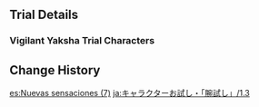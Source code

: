 {{Event
|name              = Test Run - Xiao, Diona, Beidou, Xinyan
|image             = Test Run - Character Trial Event Xiao-Diona-Beidou-Xinyan.png
|type              = In-Game
|group             = Test Run
|time_known        = yes
|time_start        = 2021-02-03 11:00:00
|time_start_offset = GMT+8
|time_end          = 2021-02-17 15:59:59
}}

{{Test Run
|character_5_1 = Xiao
|rewards_5_1   = Primogem*20
|party_5_1     = Barbara
|character_4_1 = Diona
|rewards_4_1   = Adventurer's Experience*6
|party_4_1     = Kaeya,Lisa
|character_4_2 = Beidou
|rewards_4_2   = Mystic Enhancement Ore*3
|party_4_2     = Kaeya
|character_4_3 = Xinyan
|rewards_4_3   = Mora*15,000
|party_4_3     = Kaeya,Lisa
|wish          = Invitation to Mundane Life/2021-02-03
}}

==Trial Details==
===Vigilant Yaksha Trial Characters===
{{Trial Character/Event/Header}}
{{Trial Character/Event
|character_name         = Xiao
|character_level        = 80
|constellation          = 0
|weapon_name            = Primordial Jade Winged-Spear
|weapon_level           = 80
|refinement             = 1
|artifact_flower        = Gladiator's Nostalgia
|artifact_feather       = Gladiator's Destiny
|artifact_sands         = Viridescent Venerer's Determination
|artifact_goblet        = Viridescent Venerer's Vessel
|artifact_circlet       = Viridescent Venerer's Diadem
|artifact_level         = 18
|set1                   = Gladiator's Finale
|set1_piece_bonus       = 2
|set2                   = Viridescent Venerer
|set2_piece_bonus       = 2
|normal_attack_talent   = 8
|elemental_skill_talent = 8
|elemental_burst_talent = 8
|hp                     = 17,762
|atk                    = 2,223
|def                    = 789
|em                     = 42
|er                     = 135.0%
|crit_rate              = 60.5%
|crit_dmg               = 148.8%
|other_stats            =
{{Color|Anemo DMG Bonus}} '''57.7%'''
}}
{{Trial Character/Event
|character_name         = Barbara
|character_level        = 80
|constellation          = 0
|weapon_name            = Favonius Codex
|weapon_level           = 80
|refinement             = 1
|artifact_flower        = <!--all missing are unknown-->
|artifact_feather       = 
|artifact_sands         =
|artifact_goblet        =
|artifact_circlet       =
|artifact_level         = 
|set1                   =
|set1_piece_bonus       =
|set2                   =
|set2_piece_bonus       =
|normal_attack_talent   = 8
|elemental_skill_talent = 8
|elemental_burst_talent = 8
|hp                     = 19,274
|atk                    = ?
|def                    = ?
|em                     = ?
|er                     = ?
|crit_rate              = ?
|crit_dmg               = ?
|other_stats            =
}}
{{Trial Character/Event/Footer}}

==Change History==
{{Change History|1.3}}

[[es:Nuevas sensaciones (7)]]
[[ja:キャラクターお試し・「腕試し」/1.3]]
